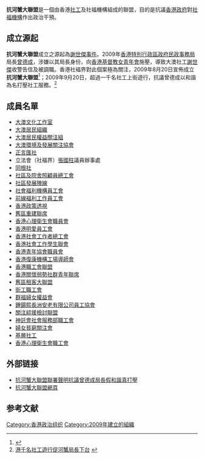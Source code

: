 '''抗河蟹大聯盟'''是一個由香港[[社工|社工]]及社福機構組成的聯盟，目的是抗議[[香港政府|香港政府]]對[[社福機構|社福機構]]作出政治干預。

==成立源起==
{{main|大澳和諧事件}}
'''抗河蟹大聯盟'''成立之源起為[[大澳和諧事件|謝世傑事件]]。2009年[[香港特別行政區政府|香港特別行政區政府]][[民政事務局|民政事務局]]局長[[曾德成|曾德成]]，涉嫌以其局長身份，向[[香港基督教女青年會|香港基督教女青年會]]施壓，導致大澳社工[[謝世傑|謝世傑]]收警告信及被調職。香港社褔界對此個案極為關注，2009年8月20日宣佈成立'''抗河蟹大聯盟'''<ref>{{Cite web |url=http://hk.news.yahoo.com/article/090826/4/dwri.html |title=25團體組抗河蟹大聯盟 轟一筆過撥款干預社福機構 |access-date=2010-07-03 |archive-date=2009-08-31 |archive-url=https://web.archive.org/web/20090831225625/http://hk.news.yahoo.com/article/090826/4/dwri.html |dead-url=no }}</ref>；2009年9月20日，超過一千名社工上街遊行，抗議曾德成以和諧為名打壓社工服務。<ref>[http://big5.soundofhope.org/programs/162/137663-1.asp 港千名社工遊行促河蟹局長下台] {{webarchive|url=https://archive.is/20120717063619/http://big5.soundofhope.org/programs/162/137663-1.asp |date=2012-07-17 }}</ref>

==成員名單==
*[[大澳文化工作室|大澳文化工作室]]
*[[大澳居民組織|大澳居民組織]]
*[[大澳居民權益關注組|大澳居民權益關注組]]
*[[大澳環境及發展關注協會|大澳環境及發展關注協會]]
*[[張超雄|正言匯社]]
*立法會（社福界）[[張國柱|張國柱]]議員辦事處
*[[同根社|同根社]]
*[[社區及院舍照顧員總工會|社區及院舍照顧員總工會]]
*[[社區發展陣線|社區發展陣線]]
*[[社會福利機構員工會|社會福利機構員工會]]
*[[前線福利工作員工會|前線福利工作員工會]]
*[[香港政策透視|香港政策透視]]
*[[舊區重建聯席|舊區重建聯席]]
*[[香港心理衛生會職員會|香港心理衛生會職員會]]
*[[香港明愛員工會|香港明愛員工會]]
*[[香港社會工作者總工會|香港社會工作者總工會]]
*[[香港社會工作學生聯會|香港社會工作學生聯會]]
*[[香港青年協會職員會|香港青年協會職員會]]
*[[香港復康機構工場導師會|香港復康機構工場導師會]]
*[[香港職工會聯盟|香港職工會聯盟]]
*[[香港關懷弱勢社群青年聯席|香港關懷弱勢社群青年聯席]]
*[[舊區租客大聯盟|舊區租客大聯盟]]
*[[街坊工友服務處|街工職工會]]
*[[群福婦女權益會|群福婦女權益會]]
*[[鍾鍚熙長洲安老有限公司員工協會|鍾鍚熙長洲安老有限公司員工協會]]
*[[關注綜援檢討聯盟|關注綜援檢討聯盟]]
*[[神託會社會服務部職工會|神託會社會服務部職工會]]
*[[婦女貧窮關注會|婦女貧窮關注會]]
*[[基層社工|基層社工]]
*[[香港心理衛生會職工會|香港心理衛生會職工會]]

==外部链接==
* [http://www.hkswgu.org.hk/web/attachment.php?aid=951 抗河蟹大聯盟聯署聲明抗議曾德成局長假和諧真打壓]{{dead link|date=2018年3月 |bot=InternetArchiveBot |fix-attempted=yes }}
* [https://web.archive.org/web/20100722202743/http://nofalseharmony.org/ 抗河蟹大聯盟網頁]

==参考文献==
<div class="references-small">
<references></references>
</div>
[[Category:香港政治组织|Category:香港政治组织]]
[[Category:2009年建立的組織|Category:2009年建立的組織]]